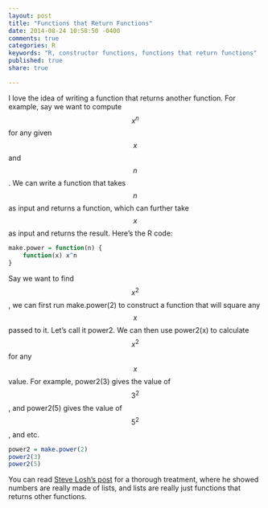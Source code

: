 ```yaml
---
layout: post
title: "Functions that Return Functions"
date: 2014-08-24 10:58:50 -0400
comments: true
categories: R
keywords: "R, constructor functions, functions that return functions"
published: true
share: true

---
```

I love the idea of writing a function that returns another function. For example, say we want to compute $$x^n$$ for any given $$x$$ and $$n$$. We can write a function that takes $$n$$ as input and returns a function, which can further take $$x$$ as input and returns the result. Here's the R code:
```r
make.power = function(n) {
    function(x) x^n
}
```

Say we want to find $$x^2$$, we can first run make.power(2) to construct a function that will square any $$x$$ passed to it. Let's call it power2. We can then use power2(x) to calculate $$x^2$$ for any $$x$$ value. For example, power2(3) gives the value of $$3^2$$, and power2(5) gives the value of $$5^2$$, and etc.
```r
power2 = make.power(2)
power2(3)
power2(5)
```

You can read [Steve Losh's post](http://stevelosh.com/blog/2013/03/list-out-of-lambda/) for a thorough treatment, where he showed numbers are really made of lists, and lists are really just functions that returns other functions.